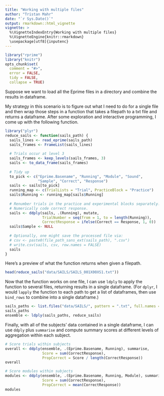 ```yaml
---
title: "Working with multiple files"
author: "Tristan Mahr"
date: "`r Sys.Date()`"
output: rmarkdown::html_vignette
vignette: >
  %\VignetteIndexEntry{Working with multiple files}
  %\VignetteEngine{knitr::rmarkdown}
  \usepackage[utf8]{inputenc}
---
```


```r
library("rprime")
library("knitr")
opts_chunk$set(
  comment = "#>",
  error = FALSE,
  tidy = FALSE,
  collapse = TRUE)
```

Suppose we want to load all the Eprime files in a directory and combine the 
results in dataframe. 

My strategy in this scenario is to figure out what I need to do for a single 
file and then wrap those steps in a function that takes a filepath to a txt 
file and returns a dataframe. After some exploration and interactive 
programming, I come up with the following function.

```r
library("plyr")
reduce_sails <- function(sails_path) {
  sails_lines <- read_eprime(sails_path)
  sails_frames <- FrameList(sails_lines)
  
  # Trials occur at level 3
  sails_frames <- keep_levels(sails_frames, 3)
  sails <- to_data_frame(sails_frames)
  
  # Tidy up
  to_pick <- c("Eprime.Basename", "Running", "Module", "Sound", 
               "Sample", "Correct", "Response")
  sails <- sails[to_pick]
  running_map <- c(TrialLists = "Trial", PracticeBlock = "Practice")
  sails$Running <- running_map[sails$Running]
  
  # Renumber trials in the practice and experimental blocks separately.
  # Numerically code correct response.
  sails <- ddply(sails, .(Running), mutate, 
                 TrialNumber = seq(from = 1, to = length(Running)),
                 CorrectResponse = ifelse(Correct == Response, 1, 0))
  sails$Sample <- NULL
  
  # Optionally, one might save the processed file via: 
  # csv <- paste0(file_path_sans_ext(sails_path), ".csv")
  # write.csv(sails, csv, row.names = FALSE)
  sails
}
```

Here's a preview of what the function returns when given a filepath.

```r
head(reduce_sails("data/SAILS/SAILS_001X00XS1.txt"))
```

Now that the function works on one file, I can use `ldply` to apply the 
function to several files, returning results in a single dataframe. (For 
`dplyr`, I would `lapply` the function to each path to get a list of 
dataframes, then use `bind_rows` to combine into a single dataframe.)

```r
sails_paths <- list.files("data/SAILS/", pattern = ".txt", full.names = TRUE)
sails_paths
ensemble <- ldply(sails_paths, reduce_sails)
```

Finally, with all of the subjects' data contained in a single dataframe, I can 
use `ddply` plus `summarise` and compute summary scores at different levels of 
aggregation within each subject. 

```r
# Score trials within subjects
overall <- ddply(ensemble, .(Eprime.Basename, Running), summarise, 
                 Score = sum(CorrectResponse),
                 PropCorrect = Score / length(CorrectResponse))
overall

# Score modules within subjects
modules <- ddply(ensemble, .(Eprime.Basename, Running, Module), summarise, 
                 Score = sum(CorrectResponse),
                 PropCorrect = mean(CorrectResponse))
modules
```
